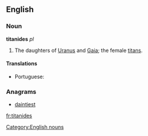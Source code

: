 ==English==

===Noun===
'''titanides'''  ''pl''

# {{Greek god}} The daughters of [[Uranus]] and [[Gaia]]; the female [[titan]]s.

====Translations====
{{trans-top|daughters of Uranus and Gaia}}
* Portuguese: {{t|pt|titânides|f|p}}
{{trans-mid}}
{{trans-bottom}}

===Anagrams===
* [[daintiest#English|daintiest]]

[[Category:English nouns]]

[[fr:titanides]]